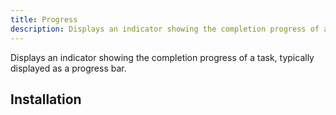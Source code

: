 ```yaml
---
title: Progress
description: Displays an indicator showing the completion progress of a task, typically displayed as a progress bar.
---
```


Displays an indicator showing the completion progress of a task, typically displayed as a progress bar.


<Example path="ui/progress/demo" />

## Installation


<InstallationGuide path="ui/progress" />

